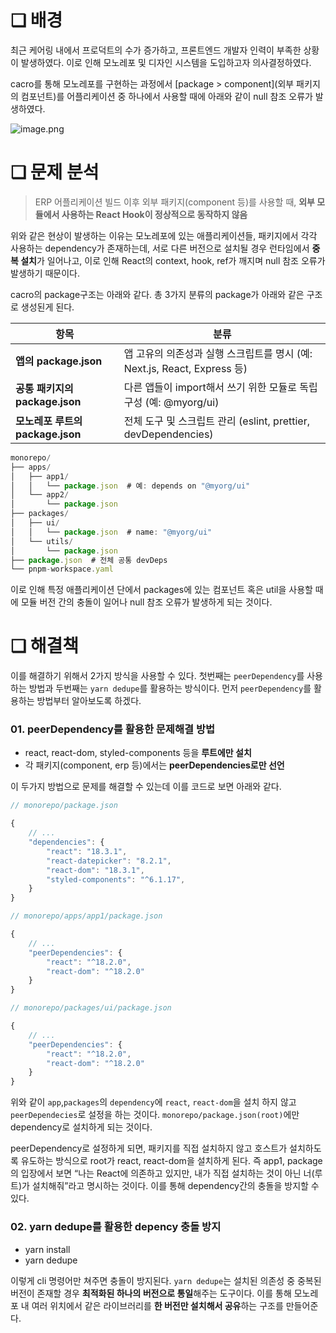 # ❏ 배경

최근 케어링 내에서 프로덕트의 수가 증가하고, 프론트엔드 개발자 인력이 부족한 상황이 발생하였다. 이로 인해 모노레포 및 디자인 시스템을 도입하고자 의사결정하였다.

cacro를 통해 모노레포를 구현하는 과정에서 [package > component](외부 패키지의 컴포넌트)를 어플리케이션 중 하나에서 사용할 때에 아래와 같이 null 참조 오류가 발생하였다.

![image.png](attachment:e1056903-f0aa-4b8d-a5c7-30fbac19a8a0:image.png)

# ❏ 문제 분석

> ERP 어플리케이션 빌드 이후 외부 패키지(component 등)를 사용할 때, **외부 모듈에서 사용하는 React Hook이 정상적으로 동작하지 않음**

위와 같은 현상이 발생하는 이유는 모노레포에 있는 애플리케이션들, 패키지에서 각각 사용하는 dependency가 존재하는데, 서로 다른 버전으로 설치될 경우 런타임에서 **중복 설치**가 일어나고, 이로 인해 React의 context, hook, ref가 깨지며 null 참조 오류가 발생하기 때문이다.

cacro의 package구조는 아래와 같다. 총 3가지 분류의 package가 아래와 같은 구조로 생성된게 된다.

| 항목                             | 분류                                                                     |
| -------------------------------- | ------------------------------------------------------------------------ |
| **앱의 package.json**            | 앱 고유의 의존성과 실행 스크립트를 명시 (예: Next.js, React, Express 등) |
| **공통 패키지의 package.json**   | 다른 앱들이 import해서 쓰기 위한 모듈로 독립 구성 (예: @myorg/ui)        |
| **모노레포 루트의 package.json** | 전체 도구 및 스크립트 관리 (eslint, prettier, devDependencies)           |

```jsx
monorepo/
├── apps/
│   ├── app1/
│   │   └── package.json  # 예: depends on "@myorg/ui"
│   └── app2/
│       └── package.json
├── packages/
│   ├── ui/
│   │   └── package.json  # name: "@myorg/ui"
│   └── utils/
│       └── package.json
├── package.json  # 전체 공통 devDeps
└── pnpm-workspace.yaml
```

이로 인해 특정 애플리케이션 단에서 packages에 있는 컴포넌트 혹은 util을 사용할 때에 모듈 버전 간의 충돌이 일어나 null 참조 오류가 발생하게 되는 것이다.

# ❏ 해결책

이를 해결하기 위해서 2가지 방식을 사용할 수 있다. 첫번째는 `peerDependency`를 사용하는 방법과 두번째는 `yarn dedupe`를 활용하는 방식이다. 먼저 `peerDependency`를 활용하는 방법부터 알아보도록 하겠다.

### **01. peerDependency를 활용한 문제해결 방법**

- react, react-dom, styled-components 등을 **루트에만 설치**
- 각 패키지(component, erp 등)에서는 **peerDependencies로만 선언**

이 두가지 방법으로 문제를 해결할 수 있는데 이를 코드로 보면 아래와 같다.

```jsx
// monorepo/package.json

{
	// ...
	"dependencies": {
		"react": "18.3.1",
		"react-datepicker": "8.2.1",
		"react-dom": "18.3.1",
		"styled-components": "^6.1.17",
	}
}
```

```jsx
// monorepo/apps/app1/package.json

{
	// ...
	"peerDependencies": {
		"react": "^18.2.0",
		"react-dom": "^18.2.0"
	}
}
```

```jsx
// monorepo/packages/ui/package.json

{
	// ...
	"peerDependencies": {
		"react": "^18.2.0",
		"react-dom": "^18.2.0"
	}
}
```

위와 같이 `app`,`packages`의 `dependency`에 `react`, `react-dom`을 설치 하지 않고 `peerDependecies`로 설정을 하는 것이다. `monorepo/package.json(root)`에만 dependency로 설치하게 되는 것이다.

peerDependency로 설정하게 되면, 패키지를 직접 설치하지 않고 호스트가 설치하도록 유도하는 방식으로 root가 react, react-dom을 설치하게 된다. 즉 app1, package의 입장에서 보면 “나는 React에 의존하고 있지만, 내가 직접 설치하는 것이 아닌 너(루트)가 설치해줘”라고 명시하는 것이다. 이를 통해 dependency간의 충돌을 방지할 수 있다.

### **02. yarn dedupe를 활용한 depency 충돌 방지**

- yarn install
- yarn dedupe

이렇게 cli 명령어만 쳐주면 충돌이 방지된다. `yarn dedupe`는 설치된 의존성 중 중복된 버전이 존재할 경우 **최적화된 하나의 버전으로 통일**해주는 도구이다. 이를 통해 모노레포 내 여러 위치에서 같은 라이브러리를 **한 버전만 설치해서 공유**하는 구조를 만들어준다.
